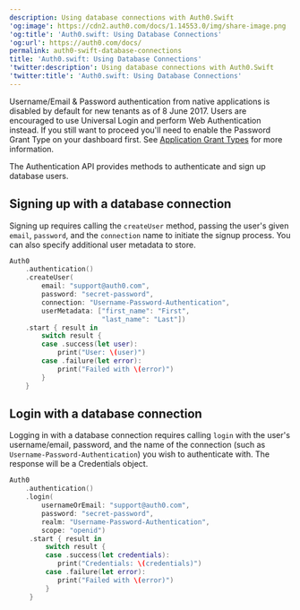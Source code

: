 ```yaml
---
description: Using database connections with Auth0.Swift
'og:image': https://cdn2.auth0.com/docs/1.14553.0/img/share-image.png
'og:title': 'Auth0.swift: Using Database Connections'
'og:url': https://auth0.com/docs/
permalink: auth0-swift-database-connections
title: 'Auth0.swift: Using Database Connections'
'twitter:description': Using database connections with Auth0.Swift
'twitter:title': 'Auth0.swift: Using Database Connections'
---
```

<Card title="Database authentication on Native platforms">

Username/Email & Password authentication from native applications is disabled by default for new tenants as of 8 June 2017. Users are encouraged to use Universal Login and perform Web Authentication instead. If you still want to proceed you'll need to enable the Password Grant Type on your dashboard first. See [Application Grant Types](/get-started/applications/application-grant-types) for more information.

</Card>

The Authentication API provides methods to authenticate and sign up database users.

## Signing up with a database connection

Signing up requires calling the `createUser` method, passing the user's given `email`, `password`, and the `connection` name to initiate the signup process. You can also specify additional user metadata to store.

```swift lines
Auth0
    .authentication()
    .createUser(
        email: "support@auth0.com",
        password: "secret-password",
        connection: "Username-Password-Authentication",
        userMetadata: ["first_name": "First",
                       "last_name": "Last"])
    .start { result in
        switch result {
        case .success(let user):
            print("User: \(user)")
        case .failure(let error):
            print("Failed with \(error)")
        }
    }
```

## Login with a database connection

Logging in with a database connection requires calling `login` with the user's username/email, password, and the name of the connection (such as `Username-Password-Authentication`) you wish to authenticate with. The response will be a Credentials object.

```swift lines
Auth0
    .authentication()
    .login(
        usernameOrEmail: "support@auth0.com",
        password: "secret-password",
        realm: "Username-Password-Authentication",
        scope: "openid")
     .start { result in
         switch result {
         case .success(let credentials):
            print("Credentials: \(credentials)")
         case .failure(let error):
            print("Failed with \(error)")
         }
     }
```
